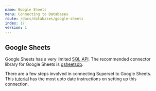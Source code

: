 ```yaml
---
name: Google Sheets
menu: Connecting to Databases
route: /docs/databases/google-sheets
index: 17
version: 1
---
```


Google Sheets
-------------

Google Sheets has a very limited [SQL API](https://developers.google.com/chart/interactive/docs/querylanguage). The recommended connector library for Google Sheets is [gsheetsdb](https://github.com/betodealmeida/gsheets-db-api).

There are a few steps involved in connecting Superset to Google Sheets. This [tutorial](https://preset.io/blog/2020-06-01-connect-superset-google-sheets/) has the most upto date instructions on setting up this connection.
